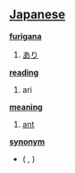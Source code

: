 == [[Japanese]] ==                                          

'''[[furigana]]'''
# [[あり]]

'''[[reading]]'''
# ari

'''[[meaning]]'''
# [[ant]]

'''[[synonym]]'''
* [[ ]] ( [[ ]] , )